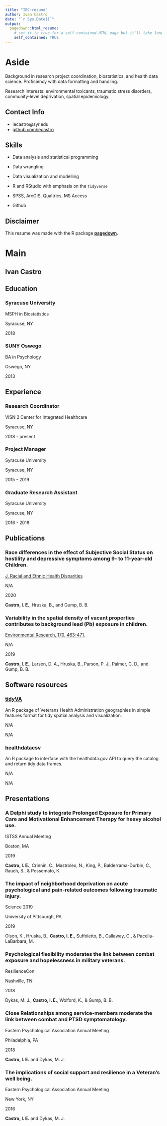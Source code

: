 ```yaml
---
title: "IEC-resume"
author: Ivan Castro
date: "`r Sys.Date()`"
output:
  pagedown::html_resume:
    # set it to true for a self-contained HTML page but it'll take longer to render
    self_contained: TRUE
---
```


Aside
================================================================================

Background in research project coordination, biostatistics, and health data science. Proficiency with data formatting and handling.  

Research interests: environmental toxicants, traumatic stress disorders, community-level deprivation, spatial epidemiology.

Contact Info {#contact}
--------------------------------------------------------------------------------

- <i class="fa fa-envelope"></i> iecastro@syr.edu
- <i class="fa fa-github"></i> [github.com/iecastro](https://github.com/iecastro)


Skills {#skills}
--------------------------------------------------------------------------------

- Data analysis and statistical programming

- Data wrangling

- Data visualization and modelling  

- R and RStudio with emphasis on the `tidyverse`

- SPSS, ArcGIS, Qualtrics, MS Access

- Github


Disclaimer {#disclaimer}
--------------------------------------------------------------------------------

This resume was made with the R package [**pagedown**](https://github.com/rstudio/pagedown).



Main
================================================================================

Ivan Castro {#title}
--------------------------------------------------------------------------------


Education {data-icon=graduation-cap data-concise=true}
--------------------------------------------------------------------------------

### Syracuse University

MSPH in Biostatistics

Syracuse, NY

2018


### SUNY Oswego

BA in Psychology

Oswego, NY

2013


Experience {data-icon=suitcase}
--------------------------------------------------------------------------------

### Research Coordinator

VISN 2 Center for Integrated Healthcare 

Syracuse, NY

2018 - present


### Project Manager

Syracuse University

Syracuse, NY

2015 - 2019


### Graduate Research Assistant

Syracuse University

Syracuse, NY

2016 - 2018


Publications {data-icon=file}
--------------------------------------------------------------------------------

### Race differences in the effect of Subjective Social Status on hostility and depressive symptoms among 9- to 11-year-old Children.  

[J. Racial and Ethnic Health Disparities](https://doi.org/10.1007/s40615-020-00707-9)  

N/A  

2020  

**Castro, I. E.**, Hruska, B., and Gump, B. B.  



### Variability in the spatial density of vacant properties contributes to background lead (Pb) exposure in children.

[Environmental Research, 170, 463-471.](https://doi.org/10.1016/j.envres.2018.12.069)

N/A

2019

**Castro, I. E.**, Larsen, D. A., Hruska, B., Parson, P. J., Palmer, C. D., and Gump, B. B.  


Software resources {data-icon=code}
--------------------------------------------------------------------------------

### [tidyVA](https://iecastro.github.io/tidyVA)
An R package of Veterans Health Administration geographies in simple features format for tidy spatial analysis and visualization.

N/A  

N/A  


### [healthdatacsv](http://github.com/iecastro/healthdatacsv)
An R package to interface with the healthdata.gov API to query the catalog and return tidy data frames.

N/A  

N/A  


Presentations {data-icon=comment-alt}
--------------------------------------------------------------------------------

### A Delphi study to integrate Prolonged Exposure for Primary Care and Motivational Enhancement Therapy for heavy alcohol use.  

ISTSS Annual Meeting  

Boston, MA  

2019  

**Castro, I. E.**, Crinnin, C., Mastroleo, N., King, P., Balderrama-Durbin, C., Rauch, S., & Possemato, K.  


### The impact of neighborhood deprivation on acute psychological and pain-related outcomes following traumatic injury.  

Science 2019

University of Pittsburgh, PA  

2019  

Olson, K., Hruska, B., **Castro, I. E.**, Suffoletto, B., Callaway, C., & Pacella-LaBarbara, M.  


### Psychological flexibility moderates the link between combat exposure and hopelessness in military veterans. 

ResilienceCon

Nashville, TN

2018

Dykas, M. J., **Castro, I. E.**, Wolford, K., & Gump, B. B. 


### Close Relationships among service-members moderate the link between combat and PTSD symptomatology.

Eastern Psychological Association Annual Meeting

Philadelphia, PA

2018

**Castro, I. E.** and Dykas, M. J.

### The implications of social support and resilience in a Veteran's well being. 

Eastern Psychological Association Annual Meeting

New York, NY

2016

**Castro, I. E.** and Dykas, M. J.







